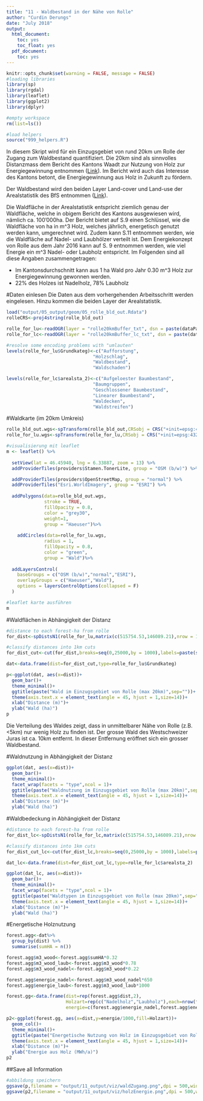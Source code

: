 ```yaml
---
title: "11 - Waldbestand in der Nähe von Rolle"
author: "Curdin Derungs"
date: "July 2018"
output:
  html_document:
    toc: yes
    toc_float: yes
  pdf_document:
    toc: yes
---
```


```r
knitr::opts_chunk$set(warning = FALSE, message = FALSE)
#loading libraries
library(sp)
library(rgdal)
library(leaflet)
library(ggplot2)
library(dplyr)

#empty workspace
rm(list=ls())

#load helpers
source("999_helpers.R")
```

In diesem Skript wird für ein Einzugsgebiet von rund 20km um Rolle der Zugang zum Waldbestand quantifiziert. Die 20km sind als sinnvolles Distanzmass dem Bericht des Kantons Waadt zur Nutzung von Holz zur Energiegewinnung entnommen ([Link](https://www.vd.ch/fileadmin/user_upload/themes/environnement/energie/fichiers_pdf/Rapport_potentiel_bois_energie_forets_VD.pdf)). Im Bericht wird auch das Interesse des Kantons betont, die Energiegewinnung aus Holz in Zukunft zu fördern.  

Der Waldbestand wird den beiden Layer Land-cover und Land-use der Arealstatistik des BfS entnommen ([Link](https://www.bfs.admin.ch/bfs/de/home/statistiken/raum-umwelt/nomenklaturen/arealstatistik.html)).  

Die Waldfläche in der Arealstatistik entspricht ziemlich genau der Waldfläche, welche in obigem Bericht des Kantons ausgewiesen wird, nämlich ca. 100'000ha. Der Bericht bietet auf S.9 einen Schlüssel, wie die Waldfläche von ha in m^3 Holz, welches jährlich, energetisch genutzt werden kann, umgerechnet wird. Zudem kann S.11 entnommen werden, wie die Waldfläche auf Nadel- und Laubhölzer verteilt ist. Dem Energiekonzept von Rolle aus dem Jahr 2016 kann auf S. 9 entnommen werden, wie viel Energie ein m^3 Nadel- oder Laubholz entspricht. Im Folgenden sind all diese Angaben zusammengetragen:   

* Im Kantonsdurchschnitt kann aus 1 ha Wald pro Jahr 0.30 m^3 Holz zur Energiegewinnung gewonnen werden.   
* 22% des Holzes ist Nadelholz, 78% Laubholz   

#Daten einlesen
Die Daten aus dem vorhergehenden Arbeitsschritt werden eingelesen. Hinzu kommen die beiden Layer der Arealstatistik.
```r
load("output/05_output/geom/05_rolle_bld_out.Rdata")
rolleCRS<-proj4string(rolle_bld_out)

rolle_for_lu<-readOGR(layer = "rolle20kmBuffer_txt", dsn = paste(dataPath,"15_holz/forestRolle",sep=""))
rolle_for_lc<-readOGR(layer = "rolle20kmBuffer_lc_txt", dsn = paste(dataPath,"15_holz/forestRolle",sep=""))

#resolve some encoding problems with "umlauten"
levels(rolle_for_lu$Grundkateg)<-c("Aufforstung",
                                "Holzschlag",
                                "Waldbestand",
                                "Waldschaden")

levels(rolle_for_lc$arealsta_2)<-c("Aufgeloester Baumbestand",
                                "Baumgruppen",
                                "Geschlossener Baumbestand",
                                "Linearer Baumbestand",
                                "Waldecken",
                                "Waldstreifen")
```

#Waldkarte (im 20km Umkreis)
```r
rolle_bld_out.wgs<-spTransform(rolle_bld_out,CRSobj = CRS("+init=epsg:4326"))
rolle_for_lu.wgs<-spTransform(rolle_for_lu,CRSobj = CRS("+init=epsg:4326"))

#visualisierung mit leaflet
m <- leaflet() %>%
  
  setView(lat = 46.45940, lng = 6.33887, zoom = 13) %>%
  addProviderTiles(providers$Stamen.TonerLite, group = "OSM (b/w)") %>%

  addProviderTiles(providers$OpenStreetMap, group = "normal") %>%
  addProviderTiles("Esri.WorldImagery", group = "ESRI") %>%
  
  addPolygons(data=rolle_bld_out.wgs,
              stroke = TRUE,
              fillOpacity = 0.8, 
              color = "grey30",
              weight=1,
              group = "Haeuser")%>%
  
    addCircles(data=rolle_for_lu.wgs,
              radius = 1,
              fillOpacity = 0.8, 
              color = "green",
              group = "Wald")%>%
  
  addLayersControl(
    baseGroups = c("OSM (b/w)","normal","ESRI"),
    overlayGroups = c("Haeuser","Wald"),
    options = layersControlOptions(collapsed = F)
  )

#leaflet karte ausführen
m
```

#Waldflächen in Abhängigkeit der Distanz

```r
#distance to each forest-ha from rolle
for_dist<-spDistsN1(rolle_for_lu,matrix(c(515754.53,146089.21),nrow = 1),longlat = F)

#classify distances into 1km cuts
for_dist_cut<-cut(for_dist,breaks=seq(0,25000,by = 1000),labels=paste(seq(0,24000,by = 1000),seq(1000,25000,by = 1000),sep="-"))

dat<-data.frame(dist=for_dist_cut,type=rolle_for_lu$Grundkateg)

p<-ggplot(dat, aes(x=dist))+
  geom_bar()+
  theme_minimal()+
  ggtitle(paste("Wald im Einzugsgebiet von Rolle (max 20km)",sep=""))+
  theme(axis.text.x = element_text(angle = 45, hjust = 1,size=14))+
  xlab("Distance (m)")+
  ylab("Wald (ha)")
p
```
  
Die Verteilung des Waldes zeigt, dass in unmittelbarer Nähe von Rolle (z.B. <5km) nur wenig Holz zu finden ist. Der grosse Wald des Westschweizer Juras ist ca. 10km entfernt. In dieser Entfernung eröffnet sich ein grosser Waldbestand.

#Waldnutzung in Abhängigkeit der Distanz

```r
ggplot(dat, aes(x=dist))+
  geom_bar()+
  theme_minimal()+
  facet_wrap(facets = "type",ncol = 1)+
  ggtitle(paste("Waldnutzung im Einzugsgebiet von Rolle (max 20km)",sep=""))+
  theme(axis.text.x = element_text(angle = 45, hjust = 1,size=14))+
  xlab("Distance (m)")+
  ylab("Wald (ha)")
```

#Waldbedeckung in Abhängigkeit der Distanz

```r
#distance to each forest-ha from rolle
for_dist_lc<-spDistsN1(rolle_for_lc,matrix(c(515754.53,146089.21),nrow = 1),longlat = F)

#classify distances into 1km cuts
for_dist_cut_lc<-cut(for_dist_lc,breaks=seq(0,25000,by = 1000),labels=paste(seq(0,24000,by = 1000),seq(1000,25000,by = 1000),sep="-"))

dat_lc<-data.frame(dist=for_dist_cut_lc,type=rolle_for_lc$arealsta_2)

ggplot(dat_lc, aes(x=dist))+
  geom_bar()+
  theme_minimal()+
  facet_wrap(facets = "type",ncol = 1)+
  ggtitle(paste("Waldtypen im Einzugsgebiet von Rolle (max 20km)",sep=""))+
  theme(axis.text.x = element_text(angle = 45, hjust = 1,size=14))+
  xlab("Distance (m)")+
  ylab("Wald (ha)")
```


#Energetische Holznutzung

```r
forest.agg<-dat%>%
  group_by(dist) %>%
  summarise(sumHA = n())

forest.agg$m3_wood<-forest.agg$sumHA*0.32
forest.agg$m3_wood_laub<-forest.agg$m3_wood*0.78
forest.agg$m3_wood_nadel<-forest.agg$m3_wood*0.22

forest.agg$energie_nadel<-forest.agg$m3_wood_nadel*650
forest.agg$energie_laub<-forest.agg$m3_wood_laub*1000

forest.gg<-data.frame(dist=rep(forest.agg$dist,2),
                      Holzart=rep(c("Nadelholz","Laubholz"),each=nrow(forest.agg)), 
                      energie=c(forest.agg$energie_nadel,forest.agg$energie_laub))

p2<-ggplot(forest.gg, aes(x=dist,y=energie/1000,fill=Holzart))+
  geom_col()+
  theme_minimal()+
  ggtitle(paste("Energetische Nutzung von Holz im Einzugsgebiet von Rolle (max 20km)",sep=""))+
  theme(axis.text.x = element_text(angle = 45, hjust = 1,size=14))+
  xlab("Distance (m)")+
  ylab("Energie aus Holz (MWh/a)")
p2
```


##Save all Information
```r
#abbildung speichern
ggsave(p,filename = "output/11_output/viz/waldZugang.png",dpi = 500,width = 10,height = 6)
ggsave(p2,filename = "output/11_output/viz/holzEnergie.png",dpi = 500,width = 10,height = 6)
```